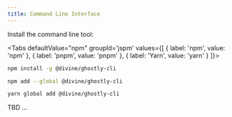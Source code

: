```yaml
---
title: Command Line Interface
---
```



Install the command line tool:

<Tabs defaultValue="npm" groupId='jspm' values={[
    { label: 'npm',  value: 'npm'  },
    { label: 'pnpm', value: 'pnpm' },
    { label: 'Yarn', value: 'yarn' }
    ]}>
<TabItem value='npm'>

```sh
npm install -g @divine/ghostly-cli
```
</TabItem>
<TabItem value='pnpm'>

```sh
npm add --global @divine/ghostly-cli
```
</TabItem>
<TabItem value='yarn'>

```sh
yarn global add @divine/ghostly-cli
```
</TabItem>
</Tabs>

TBD ...
